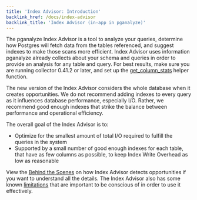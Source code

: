 ```yaml
---
title: 'Index Advisor: Introduction'
backlink_href: /docs/index-advisor
backlink_title: 'Index Advisor (in-app in pganalyze)'
---
```


The pganalyze Index Advisor is a tool to analyze your queries, determine how
Postgres will fetch data from the tables referenced, and suggest indexes to make
those scans more efficient. Index Advisor uses information pganalyze already
collects about your schema and queries in order to provide an analysis for any
table and query. For best results, make sure you are running collector 0.41.2 or
later, and set up the
[get_column_stats](/docs/install/troubleshooting/column_stats_helper) helper
function.

The new version of the Index Advisor considers the whole database when it
creates opportunities. We do not recommend adding indexes to every query as it
influences database performance, especially I/O. Rather, we recommend good
enough indexes that strike the balance between performance and operational
efficiency.

The overall goal of the Index Advisor is to:

 - Optimize for the smallest amount of total I/O required to fulfill the queries
   in the system
 - Supported by a small number of good enough indexes for each table, that have
   as few columns as possible, to keep Index Write Overhead as low as reasonable

View the [Behind the Scenes](/docs/index-advisor/behind-the-scenes) on how Index
Advisor detects opportunities if you want to understand all the details. The Index
Advisor also has some known [limitations](/docs/index-advisor/limitations) that
are important to be conscious of in order to use it effectively.
